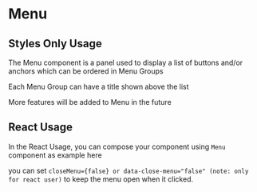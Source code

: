 
<Meta of={MenuStories} />

# Menu

## Styles Only Usage

The Menu component is a panel used to display a list of buttons and/or anchors which can be ordered in Menu Groups

Each Menu Group can have a title shown above the list

More features will be added to Menu in the future

<Canvas of={MenuStories.StylesOnlyUsage} />

<RenderHtmlMarkup of={MenuStories.StylesOnlyUsage} />

## React Usage

In the React Usage, you can compose your component using `Menu` component as example here

you can set `closeMenu={false} or data-close-menu="false" (note: only for react user)` to keep the menu open when it clicked.

<Canvas of={MenuStories.ReactUsage} />

<RenderHtmlMarkup of={MenuStories.ReactUsage} />
